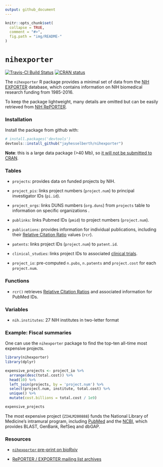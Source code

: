 ```yaml
---
output: github_document
---
```


```r
knitr::opts_chunk$set(
  collapse = TRUE,
  comment = "#>",
  fig.path = "img/README-"
)
```

# `nihexporter`

[![Travis-CI Build Status](https://travis-ci.org/jayhesselberth/nihexporter.png?branch=master)](https://travis-ci.org/jayhesselberth/nihexporter) [![CRAN status](https://www.r-pkg.org/badges/version/nihexporter)](https://www.r-pkg.org/badges/version/nihexporter)

The `nihexporter` R package provides a minimal set of data from the [NIH EXPORTER](http://exporter.nih.gov/default.aspx) database, which contains information on NIH biomedical research funding from 1985-2016.

To keep the package lightweight, many details are omitted but can be easily retrieved from [NIH RePORTER](https://projectreporter.nih.gov/).

### Installation

Install the package from github with:
  
```r
# install.packages('devtools')
devtools::install_github("jayhesselberth/nihexporter")
```

**Note**: this is a large data package (>40 Mb), so [it will not be submitted to CRAN](http://thecoatlessprofessor.com/programming/size-and-limitations-of-packages-on-cran/).

### Tables

* `projects`: provides data on funded projects by NIH.

* `project_pis`: links project numbers (`project.num`) to principal investigator IDs (`pi.id`).

* `project_orgs`: links DUNS numbers (`org.duns`) from `projects` table to information on specific organizations .

* `publinks`: links Pubmed IDs (`pmid`) to project numbers (`project.num`).

* `publications`: provides information for individual publications, including their [Relative Citation Ratio](https://icite.od.nih.gov) values (`rcr`). 

* `patents`: links project IDs (`project.num`) to `patent.id`.

* `clinical_studies`: links project IDs to associated [clinical trials](https://clinicaltrials.gov/).

* `project_io`: pre-computed `n.pubs`, `n.patents` and `project.cost` for each `project.num`.

### Functions

* `rcr()` retrieves [Relative Citation Ratios](https://icite.od.nih.gov/) and associated information for PubMed IDs.

### Variables

* `nih.institutes`: 27 NIH institutes in two-letter format 

### Example: Fiscal summaries

One can use the `nihexporter` package to find the top-ten all-time most expensive projects.

```r
library(nihexporter)
library(dplyr)

expensive_projects <- project_io %>%
  arrange(desc(total.cost)) %>%
  head(10) %>%
  left_join(projects, by = 'project.num') %>%
  select(project.num, institute, total.cost) %>% 
  unique() %>%
  mutate(cost.billions = total.cost / 1e9)

expensive_projects
```

The most expensive project (`ZIHLM200888`) funds the National Library of Medicine's intramural program, including [PubMed](http://pubmed.com) and the [NCBI](https://www.ncbi.nlm.nih.gov/), which provides BLAST, GenBank, RefSeq and dbGAP.

### Resources

- [`nihexporter` pre-print on bioRxiv](http://biorxiv.org/content/early/2015/12/02/033456)

- [RePORTER / EXPORTER mailing list archives](https://list.nih.gov/cgi-bin/wa.exe?A0=NIH-REPORT-PUBLIC-L)

